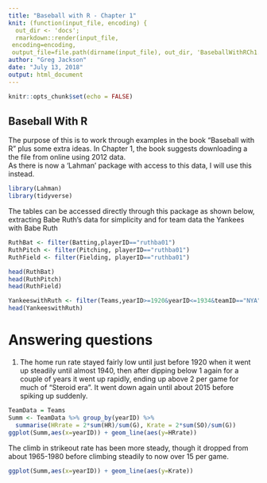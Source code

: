 ```yaml
---
title: "Baseball with R - Chapter 1"
knit: (function(input_file, encoding) {
  out_dir <- 'docs';
  rmarkdown::render(input_file,
 encoding=encoding,
 output_file=file.path(dirname(input_file), out_dir, 'BaseballWithRCh1.html'))})
author: "Greg Jackson"
date: "July 13, 2018"
output: html_document
---
```


```r
knitr::opts_chunk$set(echo = FALSE)
```

## Baseball With R

The purpose of this is to work through examples in the book "Baseball with R" plus some extra ideas.
In Chapter 1, the book suggests downloading a the file from online using 2012 data.  
As there is now a 'Lahman' package with access to this data, I will use this instead.

```r
library(Lahman)
library(tidyverse)
```

The tables can be accessed directly through this package as shown below, extracting Babe Ruth's data for simplicity and for team data the Yankees with Babe Ruth

```r
RuthBat <- filter(Batting,playerID=="ruthba01")
RuthPitch <- filter(Pitching, playerID=="ruthba01")
RuthField <- filter(Fielding, playerID=="ruthba01")

head(RuthBat)
head(RuthPitch)
head(RuthField)

YankeeswithRuth <- filter(Teams,yearID>=1920&yearID<=1934&teamID=="NYA")
head(YankeeswithRuth)
```

# Answering questions
1. The home run rate stayed fairly low until just before 1920 when it went up steadily until almost 1940, then after dipping below 1 again for a couple of years it went up rapidly, ending up above 2 per game for much of "Steroid era".  It went down again until about 2015 before spiking up suddenly.


```r
TeamData = Teams
Summ <- TeamData %>% group_by(yearID) %>% 
  summarise(HRrate = 2*sum(HR)/sum(G), Krate = 2*sum(SO)/sum(G))
ggplot(Summ,aes(x=yearID)) + geom_line(aes(y=HRrate))
```

The climb in strikeout rate has been more steady, though it dropped from about 1965-1980 before climbing steadily to now over 15 per game.

```r
ggplot(Summ,aes(x=yearID)) + geom_line(aes(y=Krate))
```

